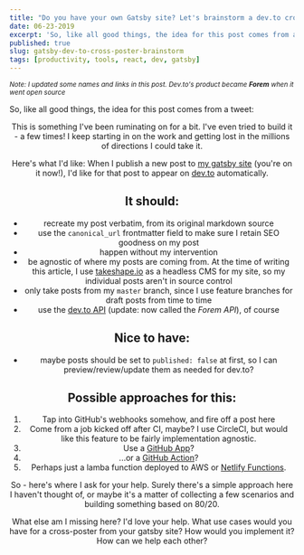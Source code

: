 ```yaml
---
title: "Do you have your own Gatsby site? Let's brainstorm a dev.to cross-poster"
date: 06-23-2019
excerpt: 'So, like all good things, the idea for this post comes from a tweet...'
published: true
slug: gatsby-dev-to-cross-poster-brainstorm
tags: [productivity, tools, react, dev, gatsby]
---
```


<small>

_Note: I updated some names and links in this post. Dev.to's product became
**Forem** when it went open source_

</small>

So, like all good things, the idea for this post comes from a tweet:

<Tweet tweetLink="irreverentmike/status/1141169316273897536" align="center" />

This is something I've been ruminating on for a bit. I've even tried to build it - a few times! I keep starting in on the work and getting lost in the millions of directions I could take it.

Here's what I'd like: When I publish a new post to [my gatsby site](https://mikebifulco.com) (you're on it now!), I'd like for that post to appear on [dev.to](https://dev.to) automatically.

## It should:

- recreate my post verbatim, from its original markdown source
- use the `canonical_url` frontmatter field to make sure I retain SEO goodness on my post
- happen without my intervention
- be agnostic of where my posts are coming from. At the time of writing this article, I use [takeshape.io](https://www.takeshape.io) as a headless CMS for my site, so my individual posts aren't in source control
- only take posts from my `master` branch, since I use feature branches for draft posts from time to time
- use the [dev.to API](https://developers.forem.com/api) (update: now called the _Forem API_), of course

## Nice to have:

- maybe posts should be set to `published: false` at first, so I can preview/review/update them as needed for dev.to?

## Possible approaches for this:

1. Tap into GitHub's webhooks somehow, and fire off a post here
1. Come from a job kicked off after CI, maybe? I use CircleCI, but would like this feature to be fairly implementation agnostic.
1. Use a [GitHub App](https://developer.github.com/v3/apps/)?
1. ...or a [GitHub Action](https://github.com/mbifulco/thepraticaldev-crosspost-action)?
1. Perhaps just a lamba function deployed to AWS or [Netlify Functions](https://functions.netlify.com/).

So - here's where I ask for your help. Surely there's a simple approach here I haven't thought of, or maybe it's a matter of collecting a few scenarios and building something based on 80/20.

What else am I missing here? I'd love your help. What use cases would you have for a cross-poster from your gatsby site? How would you implement it? How can we help each other?
